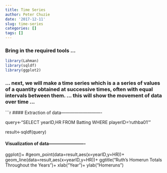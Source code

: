 ```yaml
---
title: Time Series
author: Peter Chuzie
date: '2017-12-11'
slug: time-series
categories: []
tags: []
---
```

### Bring in the required tools ...
```r
library(Lahman)
library(sqldf)
library(ggplot2)
```

### ... next, we will make a time series which is a a series of values of a quantity obtained at successive times, often with equal intervals between them. ... this will show the movement of data over time ...
```r
#### Extraction of data----------------------------

query<-"SELECT yearID,HR
FROM Batting
WHERE playerID='ruthba01'"

result<-sqldf(query)

#### Visualization of data-------------------------

ggplot()+
  #geom_point(data=result,aes(x=yearID,y=HR))+
  geom_line(data=result,aes(x=yearID,y=HR))+
  ggtitle("Ruth's Homerun Totals Throughout the Years")+
  xlab("Year")+
  ylab("Homeruns")